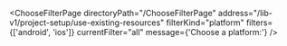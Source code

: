 

<ChooseFilterPage
  directoryPath="/ChooseFilterPage"
  address="/lib-v1/project-setup/use-existing-resources"
  filterKind="platform"
  filters={['android', 'ios']}
  currentFilter="all"
  message={'Choose a platform:'}
/>
